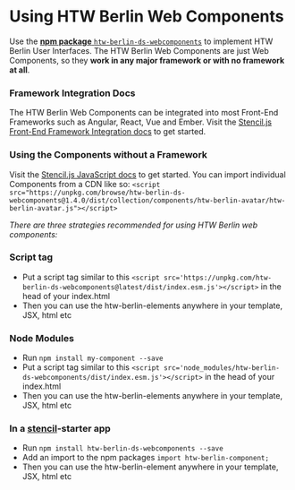 
<Meta title="Usage"></Meta>

<htw-berlin-logo size="m" color="blue" href="https://www.npmjs.com/package/htw-berlin-ds-webcomponents" alt-title="See package on npmjs.org"></htw-berlin-logo>

# Using HTW Berlin Web Components

Use the [**npm package** `htw-berlin-ds-webcomponents`](https://www.npmjs.com/package/htw-berlin-ds-webcomponents) to implement HTW Berlin User Interfaces. The HTW Berlin Web Components are just Web Components, so they **work in any major framework or with no framework at all**.

### Framework Integration Docs

The HTW Berlin Web Components can be integrated into most Front-End Frameworks such as Angular, React, Vue and Ember.
Visit the [Stencil.js Front-End Framework Integration docs](https://stenciljs.com/docs/overview) to get started.

### Using the Components without a Framework

Visit the [Stencil.js JavaScript docs](https://stenciljs.com/docs/javascript) to get started.
You can import individual Components from a CDN like so: `<script src="https://unpkg.com/browse/htw-berlin-ds-webcomponents@1.4.0/dist/collection/components/htw-berlin-avatar/htw-berlin-avatar.js"></script>`

_There are three strategies recommended for using HTW Berlin web components:_

### Script tag

- Put a script tag similar to this `<script src='https://unpkg.com/htw-berlin-ds-webcomponents@latest/dist/index.esm.js'></script>` in the head of your index.html
- Then you can use the htw-berlin-elements anywhere in your template, JSX, html etc

### Node Modules

- Run `npm install my-component --save`
- Put a script tag similar to this `<script src='node_modules/htw-berlin-ds-webcomponents/dist/index.esm.js'></script>` in the head of your index.html
- Then you can use the htw-berlin-elements anywhere in your template, JSX, html etc

### In a [stencil](https://stenciljs.com/)-starter app

- Run `npm install htw-berlin-ds-webcomponents --save`
- Add an import to the npm packages `import htw-berlin-component;`
- Then you can use the htw-berlin-element anywhere in your template, JSX, html etc
